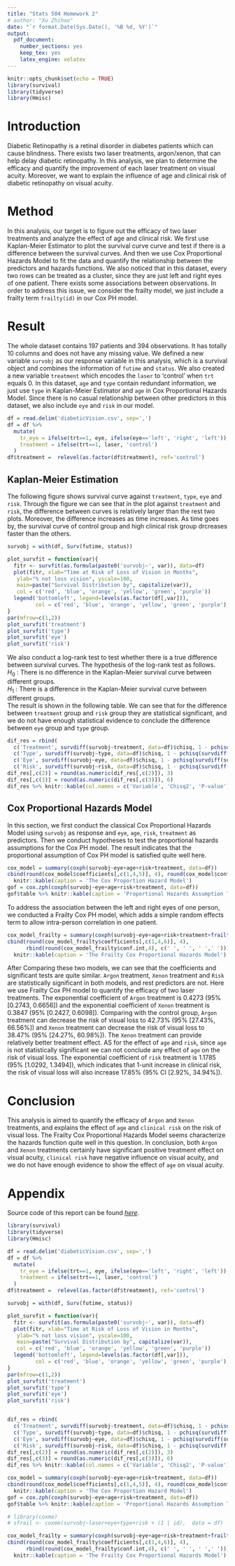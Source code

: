 ```yaml
---
title: "Stats 504 Homework 2"
# author: "Xu Zhihao"
date: "`r format.Date(Sys.Date(), '%B %d, %Y')`"
output: 
  pdf_document: 
    number_sections: yes
    keep_tex: yes
    latex_engine: xelatex
---
```


```r
knitr::opts_chunk$set(echo = TRUE)
library(survival)
library(tidyverse)
library(Hmisc)
```


# Introduction
Diabetic Retinopathy is a retinal disorder in diabetes patients which can cause blindness. There exists two laser treatments, argon/xenon, that can help delay diabetic retinopathy. In this analysis, we plan to determine the efficacy and quantify the improvement of each laser treatment on visual acuity. Moreover, we want to explain the influence of age and clinical risk of diabetic retinopathy on visual acuity.

# Method
In this analysis, our target is to figure out the efficacy of two laser treatments and analyze the effect of age and clinical risk. We first use Kaplan-Meier Estimator to plot the survival curve curve and test if there is a difference between the survival curves. And then we use Cox Proportional Hazards Model to fit the data and quantify the relationship between the predictors and hazards functions. We also noticed that in this dataset, every two rows can be treated as a cluster, since they are just left and right eyes of one patient. There exists some associations between observations. In order to address this issue, we consider the frailty model, we just include a frailty term `frailty(id)` in our Cox PH model.

# Result

The whole dataset contains 197 patients and 394 observations. It has totally 10 columns and does not have any missing value. We defined a new variable `survobj` as our response variable in this analysis, which is a survival object and combines the information of `futime` and `status`. We also created a new variable `treatment` which encodes the `laser` to 'control' when `trt` equals 0. In this dataset, `age` and `type` contain redundant information, we just use `type` in Kaplan-Meier Estimator and `age` in Cox Proportional Hazards Model. Since there is no casual relationship between other predictors in this dataset, we also include `eye` and `risk` in our model.

```r
df = read.delim('diabeticVision.csv', sep=',')
df = df %>%
  mutate(
    tr_eye = ifelse(trt==1, eye, ifelse(eye=='left', 'right', 'left')),
    treatment = ifelse(trt==1, laser, 'control')
  )
df$treatment =  relevel(as.factor(df$treatment), ref='control')
```

## Kaplan-Meier Estimation

The following figure shows survival curve against `treatment`, `type`, `eye` and `risk`. Through the figure we can see that in the plot against `treatment` and `risk`, the difference between curves is relatively larger than the rest two plots. Moreover, the difference increases as time increases. As time goes by, the survival curve of control group and high clinical risk group drcreases faster than the others.


```r
survobj = with(df, Surv(futime, status))

plot_survfit = function(var){
  fitr <- survfit(as.formula(paste0('survobj~', var)), data=df)
  plot(fitr, xlab="Time at Risk of Loss of Vision in Months",
   ylab="% not loss vision", yscale=100,
   main=paste("Survival Distribution by", capitalize(var)),
   col = c('red', 'blue', 'orange', 'yellow', 'green', 'purple'))
  legend('bottomleft', legend=levels(as.factor(df[,var])), 
         col = c('red', 'blue', 'orange', 'yellow', 'green', 'purple'), lty=1)
}
par(mfrow=c(1,2))
plot_survfit('treatment')
plot_survfit('type')
plot_survfit('eye')
plot_survfit('risk')
```

We also conduct a log-rank test to test whether there is a true difference between survival curves. The hypothesis of the log-rank test as follows.  
$H_0$ : There is no difference in the Kaplan-Meier survival curve between different groups.  
$H_1$ : There is a difference in the Kaplan-Meier survival curve between different groups.  
The result is shown in the following table. We can see that for the difference between `treatment` group and `risk` group they are statistical significant, and we do not have enough statistical evidence to conclude the difference between `eye` group and `type` group.

```r
dif_res = rbind(
  c('Treatment', survdiff(survobj~treatment, data=df)$chisq, 1 - pchisq(survdiff(survobj~treatment, data=df)$chisq, df=1)), 
  c('Type', survdiff(survobj~type, data=df)$chisq, 1 - pchisq(survdiff(survobj~type, data=df)$chisq, df=1)),
  c('Eye', survdiff(survobj~eye, data=df)$chisq, 1 - pchisq(survdiff(survobj~eye, data=df)$chisq, df=1)),
  c('Risk', survdiff(survobj~risk, data=df)$chisq, 1 - pchisq(survdiff(survobj~risk, data=df)$chisq, df=1)))
dif_res[,c(2)] = round(as.numeric(dif_res[,c(2)]), 3)
dif_res[,c(3)] = round(as.numeric(dif_res[,c(3)]), 6)
dif_res %>% knitr::kable(col.names = c('Variable', 'Chisq2', 'P-value'), caption = 'The Log-rank Test')
```



## Cox Proportional Hazards Model
In this section, we first conduct the classical Cox Proportional Hazards Model using `survobj`  as response and `eye`, `age`, `risk`, `treatment` as predictors. Then we conduct hypotheses to test the proportional hazards assumptions for the Cox PH model. The result indicates that the proportional assumption of Cox PH model is satisfied quite well here. 

```r
cox_model = summary(coxph(survobj~eye+age+risk+treatment, data=df))
cbind(round(cox_model$coefficients[,c(1,4,5)], 4), round(cox_model$conf.int,4))%>%
  knitr::kable(caption = 'The Cox Proportion Hazard Model')
gof = cox.zph(coxph(survobj~eye+age+risk+treatment, data=df)) 
gof$table %>% knitr::kable(caption = 'Proportional Hazards Assumption Test')
```


To address the association between the left and right eyes of one person, we conducted a Frailty Cox PH model, which adds a simple random effects term to allow intra-person correlation in one patient.
```r
cox_model_frailty = summary(coxph(survobj~eye+age+risk+treatment+frailty(id), data=df))
cbind(round(cox_model_frailty$coefficients[,c(1,4,6)], 4), 
      rbind(round(cox_model_frailty$conf.int,4), c(' ', ' ', ' ',' ')))%>%
  knitr::kable(caption = 'The Frailty Cox Proportional Hazards Model')
```

After Comparing these two models, we can see that the coefficients and significant tests are quite similar. `Argon` treatment, `Xenon` treatment and `Risk` are statistically significant in both models, and rest predictors are not. Here we use Frailty Cox PH model to quantify the efficacy of two laser treatments. The exponential coefficient of `Argon` treatment is 0.4273 (95\% [0.2743, 0.6656]) and the exponential coefficient of `Xenon` treatment is 0.3847 (95\% [0.2427, 0.6098]). Comparing with the control group, `Argon` treatment can decrease the risk of visual loss to 42.73\% (95\% [27.43\%, 66.56\%]) and `Xenon` treatment can decrease the risk of visual loss to 38.47\% (95\% [24.27\%, 60.98\%]). The `Xenon` treatment can provide relatively better treatment effect. AS for the effect of `age` and `risk`, since `age` is not statistically significant we can not conclude any effect of `age` on the risk of visual loss. The exponential coefficient of `risk` treatment is 1.1785 (95\% [1.0292, 1.3494]), which indicates that 1-unit increase in clinical risk, the risk of visual loss will also increase 17.85% (95\% CI [2.92\%, 34.94\%]).

# Conclusion

This analysis is aimed to quantify the efficacy of `Argon` and `Xenon` treatments, and explains the effect of `age` and `clinical risk` on the risk of visual loss. The Frailty Cox Proportional Hazards Model seems characterize the hazards function quite well in this question. In conclusion, both `Argon` and `Xenon` treatments certainly have significant positive treatment effect on visual acuity, `clinical risk` have negative influence on visual acuity, and we do not have enough evidence to show the effect of `age` on visual acuity.

# Appendix

Source code of this report can be found [*here*](https://github.com/ZhihaoXu/Stats504/blob/main/Assignment/assignment_2/stats504_hw2.Rmd).

```r
library(survival)
library(tidyverse)
library(Hmisc)

df = read.delim('diabeticVision.csv', sep=',')
df = df %>%
  mutate(
    tr_eye = ifelse(trt==1, eye, ifelse(eye=='left', 'right', 'left')),
    treatment = ifelse(trt==1, laser, 'control')
  )
df$treatment =  relevel(as.factor(df$treatment), ref='control')

survobj = with(df, Surv(futime, status))

plot_survfit = function(var){
  fitr <- survfit(as.formula(paste0('survobj~', var)), data=df)
  plot(fitr, xlab="Time at Risk of Loss of Vision in Months",
   ylab="% not loss vision", yscale=100,
   main=paste("Survival Distribution by", capitalize(var)),
   col = c('red', 'blue', 'orange', 'yellow', 'green', 'purple'))
  legend('bottomleft', legend=levels(as.factor(df[,var])), 
         col = c('red', 'blue', 'orange', 'yellow', 'green', 'purple'), lty=1)
}
par(mfrow=c(1,2))
plot_survfit('treatment')
plot_survfit('type')
plot_survfit('eye')
plot_survfit('risk')


dif_res = rbind(
  c('Treatment', survdiff(survobj~treatment, data=df)$chisq, 1 - pchisq(survdiff(survobj~treatment, data=df)$chisq, df=1)), 
  c('Type', survdiff(survobj~type, data=df)$chisq, 1 - pchisq(survdiff(survobj~type, data=df)$chisq, df=1)),
  c('Eye', survdiff(survobj~eye, data=df)$chisq, 1 - pchisq(survdiff(survobj~eye, data=df)$chisq, df=1)),
  c('Risk', survdiff(survobj~risk, data=df)$chisq, 1 - pchisq(survdiff(survobj~risk, data=df)$chisq, df=1)))
dif_res[,c(2)] = round(as.numeric(dif_res[,c(2)]), 3)
dif_res[,c(3)] = round(as.numeric(dif_res[,c(3)]), 6)
dif_res %>% knitr::kable(col.names = c('Variable', 'Chisq2', 'P-value'), caption = 'The Log-rank Test')

cox_model = summary(coxph(survobj~eye+age+risk+treatment, data=df))
cbind(round(cox_model$coefficients[,c(1,4,5)], 4), round(cox_model$conf.int,4))%>%
  knitr::kable(caption = 'The Cox Proportion Hazard Model')
gof = cox.zph(coxph(survobj~eye+age+risk+treatment, data=df)) 
gof$table %>% knitr::kable(caption = 'Proportional Hazards Assumption Test')

# library(coxme)
# sfrail <- coxme(survobj~laser+eye+type+risk + (1 | id),  data = df)

cox_model_frailty = summary(coxph(survobj~eye+age+risk+treatment+frailty(id), data=df))
cbind(round(cox_model_frailty$coefficients[,c(1,4,6)], 4), 
      rbind(round(cox_model_frailty$conf.int,4), c(' ', ' ', ' ',' ')))%>%
  knitr::kable(caption = 'The Frailty Cox Proportional Hazards Model')
```

